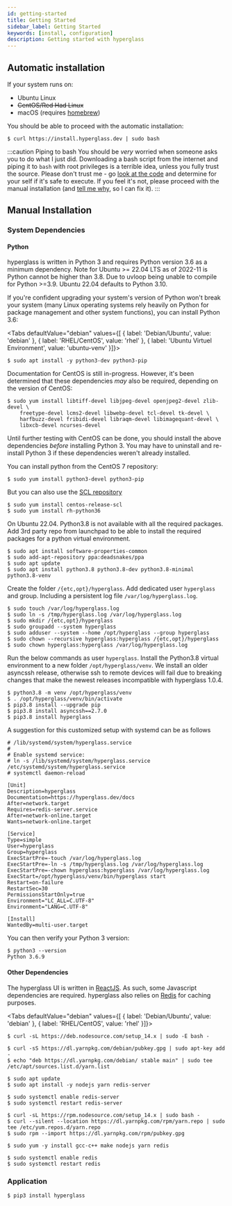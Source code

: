 ```yaml
---
id: getting-started
title: Getting Started
sidebar_label: Getting Started
keywords: [install, configuration]
description: Getting started with hyperglass
---
```



## Automatic installation

If your system runs on:

- Ubuntu Linux
- ~~CentOS/Red Had Linux~~
- macOS (requires [homebrew](https://brew.sh))

You should be able to proceed with the automatic installation:

```shell-session
$ curl https://install.hyperglass.dev | sudo bash
```

:::caution Piping to bash
You should be <i>very</i> worried when someone asks you to do what I just did. Downloading a bash script from the internet and piping it to `bash` with root privileges is a terrible idea, unless you fully trust the source. Please don't trust me - go [look at the code](https://github.com/thatmattlove/hyperglass/blob/v1.0.0/install.sh) and determine for your self if it's safe to execute. If you feel it's not, please proceed with the manual installation (and [tell me why](https://github.com/thatmattlove/hyperglass/issues), so I can fix it).
:::

## Manual Installation

### System Dependencies

#### Python

hyperglass is written in Python 3 and requires Python version 3.6 as a minimum dependency. Note for Ubuntu >= 22.04 LTS as of 2022-11 is Python cannot be higher than 3.8. Due to uvloop being unable to compile for Python >=3.9. Ubuntu 22.04 defaults to Python 3.10.

If you're confident upgrading your system's version of Python won't break your system (many Linux operating systems rely heavily on Python for package management and other system functions), you can install Python 3.6:

<Tabs
  defaultValue="debian"
  values={[
    { label: 'Debian/Ubuntu', value: 'debian' },
    { label: 'RHEL/CentOS', value: 'rhel' },
    { label: 'Ubuntu Virtuel Environment', value: 'ubuntu-venv' }]}>

<TabItem value="debian">

```shell-session
$ sudo apt install -y python3-dev python3-pip
```

</TabItem>

<TabItem value="rhel">

Documentation for CentOS is still in-progress. However, it's been determined that these dependencies _may_ also be required, depending on the version of CentOS:

```shell-session
$ sudo yum install libtiff-devel libjpeg-devel openjpeg2-devel zlib-devel \
    freetype-devel lcms2-devel libwebp-devel tcl-devel tk-devel \
    harfbuzz-devel fribidi-devel libraqm-devel libimagequant-devel \
    libxcb-devel ncurses-devel
```

Until further testing with CentOS can be done, you should install the above dependencies _before_ installing Python 3. You may have to uninstall and re-install Python 3 if these dependencies weren't already installed.

You can install python from the CentOS 7 repository:

```shell-session
$ sudo yum install python3-devel python3-pip
```

But you can also use the [SCL repository](https://www.softwarecollections.org/en/scls/rhscl/rh-python36/)

```shell-session
$ sudo yum install centos-release-scl
$ sudo yum install rh-python36
```

</TabItem>

<TabItem value="ubuntu-venv">

On Ubuntu 22.04. Python3.8 is not available with all the required packages. Add 3rd party repo from launchpad to be able to install the required packages for a python virtual environment.

```shell-session
$ sudo apt install software-properties-common
$ sudo add-apt-repository ppa:deadsnakes/ppa
$ sudo apt update
$ sudo apt install python3.8 python3.8-dev python3.8-minimal python3.8-venv
```

Create the folder `/{etc,opt}/hyperglass`. Add dedicated user `hyperglass` and group. Including a persistent log file `/var/log/hyperglass.log`.

```shell-session
$ sudo touch /var/log/hyperglass.log
$ sudo ln -s /tmp/hyperglass.log /var/log/hyperglass.log
$ sudo mkdir /{etc,opt}/hyperglass
$ sudo groupadd --system hyperglass
$ sudo adduser --system --home /opt/hyperglass --group hyperglass
$ sudo chown --recursive hyperglass:hyperglass /{etc,opt}/hyperglass
$ sudo chown hyperglass:hyperglass /var/log/hyperglass.log
```

Run the below commands as user `hyperglass`. Install the Python3.8 virtual environment to a new folder `/opt/hyperglass/venv`. We install an older asyncssh release, otherwise ssh to remote devices will fail due to breaking changes that make the newest releases incompatible with hyperglass 1.0.4.

```shell-session
$ python3.8 -m venv /opt/hyperglass/venv
$ . /opt/hyperglass/venv/bin/activate
$ pip3.8 install --upgrade pip
$ pip3.8 install asyncssh==2.7.0
$ pip3.8 install hyperglass
```

A suggestion for this customized setup with systemd can be as follows

```shell-session
# /lib/systemd/system/hyperglass.service
#
# Enable systemd service:
# ln -s /lib/systemd/system/hyperglass.service /etc/systemd/system/hyperglass.service
# systemctl daemon-reload

[Unit]
Description=hyperglass
Documentation=https://hyperglass.dev/docs
After=network.target
Requires=redis-server.service
After=network-online.target
Wants=network-online.target

[Service]
Type=simple
User=hyperglass
Group=hyperglass
ExecStartPre=-touch /var/log/hyperglass.log
ExecStartPre=-ln -s /tmp/hyperglass.log /var/log/hyperglass.log
ExecStartPre=-chown hyperglass:hyperglass /var/log/hyperglass.log
ExecStart=/opt/hyperglass/venv/bin/hyperglass start
Restart=on-failure
RestartSec=30
PermissionsStartOnly=true
Environment="LC_ALL=C.UTF-8"
Environment="LANG=C.UTF-8"

[Install]
WantedBy=multi-user.target
```

</TabItem>

</Tabs>

You can then verify your Python 3 version:

```shell-session
$ python3 --version
Python 3.6.9
```

#### Other Dependencies

The hyperglass UI is written in [ReactJS](https://reactjs.org/). As such, some Javascript dependencies are required. hyperglass also relies on [Redis](https://redis.io/) for caching purposes.

<Tabs
  defaultValue="debian"
  values={[
    { label: 'Debian/Ubuntu', value: 'debian' },
    { label: 'RHEL/CentOS', value: 'rhel' }]}>

<TabItem value="debian">

```shell-session
$ curl -sL https://deb.nodesource.com/setup_14.x | sudo -E bash -

$ curl -sS https://dl.yarnpkg.com/debian/pubkey.gpg | sudo apt-key add -
$ echo "deb https://dl.yarnpkg.com/debian/ stable main" | sudo tee /etc/apt/sources.list.d/yarn.list

$ sudo apt update
$ sudo apt install -y nodejs yarn redis-server

$ sudo systemctl enable redis-server
$ sudo systemctl restart redis-server
```

</TabItem>

<TabItem value="rhel">

```shell-session
$ curl -sL https://rpm.nodesource.com/setup_14.x | sudo bash -
$ curl --silent --location https://dl.yarnpkg.com/rpm/yarn.repo | sudo tee /etc/yum.repos.d/yarn.repo
$ sudo rpm --import https://dl.yarnpkg.com/rpm/pubkey.gpg

$ sudo yum -y install gcc-c++ make nodejs yarn redis

$ sudo systemctl enable redis
$ sudo systemctl restart redis
```

</TabItem>

</Tabs>

### Application

```shell-session
$ pip3 install hyperglass
```
